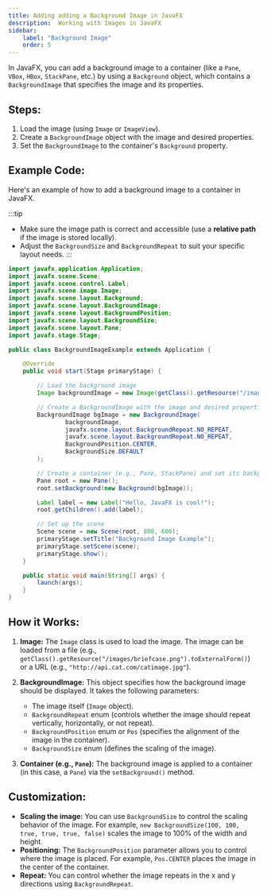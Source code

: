 ```yaml
---
title: Adding adding a Background Image in JavaFX
description:  Working with Images in JavaFX
sidebar:
    label: "Background Image"
    order: 5
---
```

In JavaFX, you can add a background image to a container (like a `Pane`, `VBox`, `HBox`, `StackPane`, etc.) by using a `Background` object, which contains a `BackgroundImage` that specifies the image and its properties. 

## Steps:

1. Load the image (using `Image` or `ImageView`).
2. Create a `BackgroundImage` object with the image and desired properties.
3. Set the `BackgroundImage` to the container's `Background` property.

## Example Code:
Here's an example of how to add a background image to a container in JavaFX.

:::tip
- Make sure the image path is correct and accessible (use a **relative path** if the image is stored locally).
- Adjust the `BackgroundSize` and `BackgroundRepeat` to suit your specific layout needs.
:::

```java
import javafx.application.Application;
import javafx.scene.Scene;
import javafx.scene.control.Label;
import javafx.scene.image.Image;
import javafx.scene.layout.Background;
import javafx.scene.layout.BackgroundImage;
import javafx.scene.layout.BackgroundPosition;
import javafx.scene.layout.BackgroundSize;
import javafx.scene.layout.Pane;
import javafx.stage.Stage;

public class BackgroundImageExample extends Application {

    @Override
    public void start(Stage primaryStage) {

        // Load the background image
        Image backgroundImage = new Image(getClass().getResource("/images/briefcase.png").toExternalForm());

        // Create a BackgroundImage with the image and desired properties
        BackgroundImage bgImage = new BackgroundImage(
                backgroundImage,
                javafx.scene.layout.BackgroundRepeat.NO_REPEAT,
                javafx.scene.layout.BackgroundRepeat.NO_REPEAT,
                BackgroundPosition.CENTER,
                BackgroundSize.DEFAULT
        );

        // Create a container (e.g., Pane, StackPane) and set its background
        Pane root = new Pane();
        root.setBackground(new Background(bgImage));

        Label label = new Label("Hello, JavaFX is cool!");
        root.getChildren().add(label);

        // Set up the scene
        Scene scene = new Scene(root, 800, 600);
        primaryStage.setTitle("Background Image Example");
        primaryStage.setScene(scene);
        primaryStage.show();
    }

    public static void main(String[] args) {
        launch(args);
    }
}
```

## How it Works:

1. **Image:** The `Image` class is used to load the image. The image can be loaded from a file (e.g., `getClass().getResource("/images/briefcase.png").toExternalForm()`) or a URL (e.g., `"http://api.cat.com/catimage.jpg"`).
   
2. **BackgroundImage:** This object specifies how the background image should be displayed. It takes the following parameters:
   - The image itself (`Image` object).
   - `BackgroundRepeat` enum (controls whether the image should repeat vertically, horizontally, or not repeat).
   - `BackgroundPosition` enum or `Pos` (specifies the alignment of the image in the container).
   - `BackgroundSize` enum (defines the scaling of the image).

3. **Container (e.g., `Pane`):** The background image is applied to a container (in this case, a `Pane`) via the `setBackground()` method.

## Customization:
- **Scaling the image:** You can use `BackgroundSize` to control the scaling behavior of the image. For example, `new BackgroundSize(100, 100, true, true, true, false)` scales the image to 100% of the width and height.
- **Positioning:** The `BackgroundPosition` parameter allows you to control where the image is placed. For example, `Pos.CENTER` places the image in the center of the container.
- **Repeat:** You can control whether the image repeats in the x and y directions using `BackgroundRepeat`.


